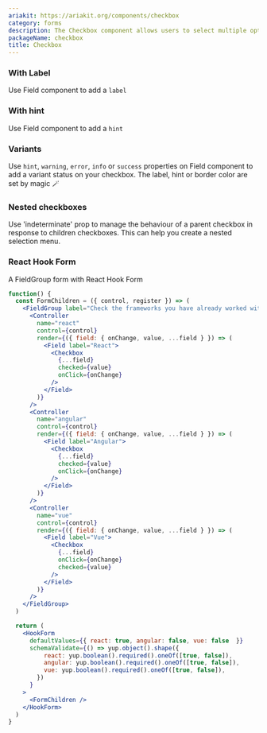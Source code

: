 ```yaml
---
ariakit: https://ariakit.org/components/checkbox
category: forms
description: The Checkbox component allows users to select multiple options from a set of choices. It consists of a small box that, when clicked, toggles between checked and unchecked states. Checkboxes are commonly used in forms and lists to enable users to make multiple selections efficiently.
packageName: checkbox
title: Checkbox
---
```


### With Label

Use Field component to add a `label`

<div data-playground="labels.tsx" data-component="Checkbox"></div>

### With hint

Use Field component to add a `hint`

<div data-playground="hint.tsx" data-component="Checkbox"></div>

### Variants

Use `hint`, `warning`, `error`, `info` or `success` properties on Field component to add a variant status on your checkbox. The label, hint or border color are set by magic 🪄

<div data-playground="variants.tsx" data-component="Checkbox"></div>

### Nested checkboxes

Use 'indeterminate' prop to manage the behaviour of a parent checkbox in response to children checkboxes. This can help you create a nested selection menu.

<div data-playground="nested.tsx" data-component="Checkbox"></div>

### React Hook Form

A FieldGroup form with React Hook Form

```jsx
function() {
  const FormChildren = ({ control, register }) => (
    <FieldGroup label="Check the frameworks you have already worked with">
      <Controller
        name="react"
        control={control}
        render={({ field: { onChange, value, ...field } }) => (
          <Field label="React">
            <Checkbox
              {...field}
              checked={value}
              onClick={onChange}
            />
          </Field>
        )}
      />
      <Controller
        name="angular"
        control={control}
        render={({ field: { onChange, value, ...field } }) => (
          <Field label="Angular">
            <Checkbox
              {...field}
              checked={value}
              onClick={onChange}
            />
          </Field>
        )}
      />
      <Controller
        name="vue"
        control={control}
        render={({ field: { onChange, value, ...field } }) => (
          <Field label="Vue">
            <Checkbox
              {...field}
              onClick={onChange}
              checked={value}
            />
          </Field>
        )}
      />
    </FieldGroup>
  )

  return (
    <HookForm
      defaultValues={{ react: true, angular: false, vue: false  }}
      schemaValidate={() => yup.object().shape({
          react: yup.boolean().required().oneOf([true, false]),
          angular: yup.boolean().required().oneOf([true, false]),
          vue: yup.boolean().required().oneOf([true, false]),
        })
      }
    >
      <FormChildren />
    </HookForm>
  )
}
```
